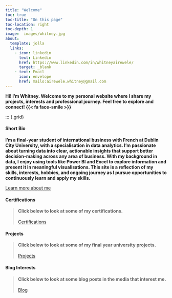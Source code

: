 ```yaml
---
title: "Welcome"
toc: true
toc-title: "On this page"
toc-location: right
toc-depth: 1 
image:  images/whitney.jpg
about:
  template: jolla
  links:
    - icon: linkedin
      text: Linkedin
      href: https://www.linkedin.com/in/whitneyairewele/
      target: _blank
    - text: Email
      icon: envelope
      href: mailo:airewele.whitney@gmail.com
---
```

 
**Hi! I'm Whitney. Welcome to my personal website where I share my projects, interests and professional journey. Feel free to explore and connect! {{< fa face-smile >}}**


::: {.grid}

::: {.g-col-12}
#### Short Bio

**I’m a final-year student of international business with French at Dublin City University, with a specialisation in data analytics. I’m passionate about turning data into clear, actionable insights that support better decision-making across any area of business. With my background in data, I enjoy using tools like Power BI and Excel to explore information and present it in meaningful visualisations. This site is a reflection of my skills, interests, hobbies, and ongoing journey as I pursue opportunities to continuously learn and apply my skills.**

::: {.text-center.mt-4}
[Learn more about me](about.qmd){.btn .btn-primary}
:::
:::

::: {.g-col-4 .vh-center .center-text}
#### Certifications
>**Click below to look at some of my certifications.**<br><br>
[Certifications](Certifications.qmd){.btn .btn-primary}
:::

::: {.g-col-4 .vh-center .center-text}
#### Projects
>**Click below to look at some of my final year university projects.**<br><br>
[Projects](Projects.qmd){.btn .btn-primary}
:::

::: {.g-col-4 .vh-center .center-text}
#### Blog Interests
>**Click below to look at some blog posts in the media that interest me.**<br><br>
[Blog](Blog.qmd.qmd){.btn .btn-primary}
:::